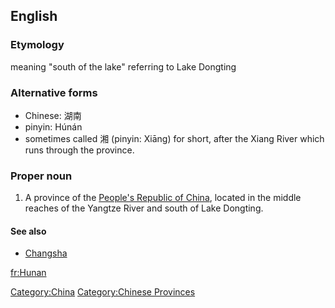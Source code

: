 ==English==

===Etymology===
meaning "south of the lake" referring to Lake Dongting 

===Alternative forms===
*Chinese: 湖南 
*pinyin: Húnán
*sometimes called 湘 (pinyin: Xiāng) for short, after the Xiang River which runs through the province.


===Proper noun===
{{en-proper-noun}}
{{wikipedia}}

# A province of the [[People's Republic of China]], located in the middle reaches of the Yangtze River and south of Lake Dongting.

====See also====
* [[Changsha]]

[[Category:China]]
[[Category:Chinese Provinces]]

[[fr:Hunan]]